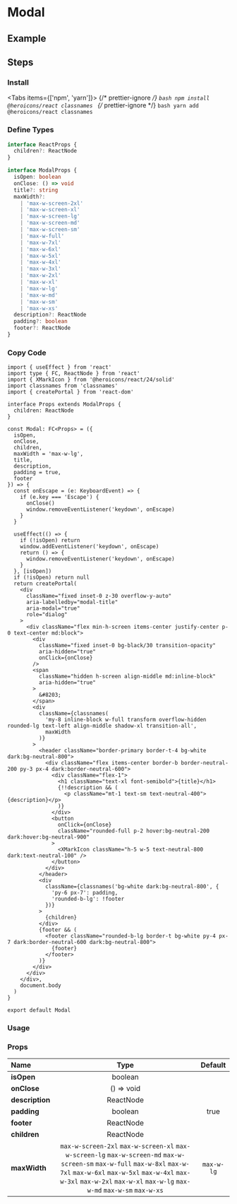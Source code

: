 
<BackTop />

# Modal

## Example

## Steps

<div className='steps'>

### Install

<Tabs items={['npm', 'yarn']}>
  {/* prettier-ignore */}
  <Tab>
    ```bash
    npm install @heroicons/react classnames
    ```
    </Tab>
  {/* prettier-ignore */}
  <Tab>
    ```bash
    yarn add @heroicons/react classnames
    ```
</Tab>
</Tabs>

### Define Types

```ts filename="types/index.d.ts"
interface ReactProps {
  children?: ReactNode
}

interface ModalProps {
  isOpen: boolean
  onClose: () => void
  title?: string
  maxWidth?:
    | 'max-w-screen-2xl'
    | 'max-w-screen-xl'
    | 'max-w-screen-lg'
    | 'max-w-screen-md'
    | 'max-w-screen-sm'
    | 'max-w-full'
    | 'max-w-7xl'
    | 'max-w-6xl'
    | 'max-w-5xl'
    | 'max-w-4xl'
    | 'max-w-3xl'
    | 'max-w-2xl'
    | 'max-w-xl'
    | 'max-w-lg'
    | 'max-w-md'
    | 'max-w-sm'
    | 'max-w-xs'
  description?: ReactNode
  padding?: boolean
  footer?: ReactNode
}
```

### Copy Code

```tsx filename="containers/Modal/index.tsx"
import { useEffect } from 'react'
import type { FC, ReactNode } from 'react'
import { XMarkIcon } from '@heroicons/react/24/solid'
import classnames from 'classnames'
import { createPortal } from 'react-dom'

interface Props extends ModalProps {
  children: ReactNode
}

const Modal: FC<Props> = ({
  isOpen,
  onClose,
  children,
  maxWidth = 'max-w-lg',
  title,
  description,
  padding = true,
  footer
}) => {
  const onEscape = (e: KeyboardEvent) => {
    if (e.key === 'Escape') {
      onClose()
      window.removeEventListener('keydown', onEscape)
    }
  }

  useEffect(() => {
    if (!isOpen) return
    window.addEventListener('keydown', onEscape)
    return () => {
      window.removeEventListener('keydown', onEscape)
    }
  }, [isOpen])
  if (!isOpen) return null
  return createPortal(
    <div
      className="fixed inset-0 z-30 overflow-y-auto"
      aria-labelledby="modal-title"
      aria-modal="true"
      role="dialog"
    >
      <div className="flex min-h-screen items-center justify-center p-0 text-center md:block">
        <div
          className="fixed inset-0 bg-black/30 transition-opacity"
          aria-hidden="true"
          onClick={onClose}
        />
        <span
          className="hidden h-screen align-middle md:inline-block"
          aria-hidden="true"
        >
          &#8203;
        </span>
        <div
          className={classnames(
            'my-8 inline-block w-full transform overflow-hidden rounded-lg text-left align-middle shadow-xl transition-all',
            maxWidth
          )}
        >
          <header className="border-primary border-t-4 bg-white dark:bg-neutral-800">
            <div className="flex items-center border-b border-neutral-200 py-3 px-4 dark:border-neutral-600">
              <div className="flex-1">
                <h1 className="text-xl font-semibold">{title}</h1>
                {!!description && (
                  <p className="mt-1 text-sm text-neutral-400">{description}</p>
                )}
              </div>
              <button
                onClick={onClose}
                className="rounded-full p-2 hover:bg-neutral-200 dark:hover:bg-neutral-900"
              >
                <XMarkIcon className="h-5 w-5 text-neutral-800 dark:text-neutral-100" />
              </button>
            </div>
          </header>
          <div
            className={classnames('bg-white dark:bg-neutral-800', {
              'py-6 px-7': padding,
              'rounded-b-lg': !footer
            })}
          >
            {children}
          </div>
          {footer && (
            <footer className="rounded-b-lg border-t bg-white py-4 px-7 dark:border-neutral-600 dark:bg-neutral-800">
              {footer}
            </footer>
          )}
        </div>
      </div>
    </div>,
    document.body
  )
}

export default Modal
```

### Usage

</div>

### Props

| Name                   |                                                                                                                        Type                                                                                                                        |  Default   |
| :--------------------- | :------------------------------------------------------------------------------------------------------------------------------------------------------------------------------------------------------------------------------------------------: | :--------: |
| **isOpen**<Required/>  |                                                                                                                      boolean                                                                                                                       |            |
| **onClose**<Required/> |                                                                                                                     () => void                                                                                                                     |            |
| **description**        |                                                                                                                     ReactNode                                                                                                                      |            |
| **padding**            |                                                                                                                      boolean                                                                                                                       |    true    |
| **footer**             |                                                                                                                     ReactNode                                                                                                                      |            |
| **children**           |                                                                                                                     ReactNode                                                                                                                      |            |
| **maxWidth**           | `max-w-screen-2xl` `max-w-screen-xl` `max-w-screen-lg` `max-w-screen-md` `max-w-screen-sm` `max-w-full` `max-w-8xl` `max-w-7xl` `max-w-6xl` `max-w-5xl` `max-w-4xl` `max-w-3xl` `max-w-2xl` `max-w-xl` `max-w-lg` `max-w-md` `max-w-sm` `max-w-xs` | `max-w-lg` |

<Comment />
